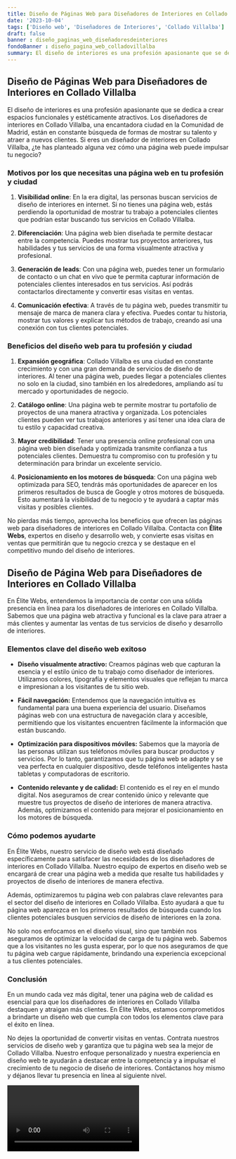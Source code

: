 ```yaml
---
title: Diseño de Páginas Web para Diseñadores de Interiores en Collado Villalba
date: '2023-10-04'
tags: ['Diseño web', 'Diseñadores de Interiores', 'Collado Villalba']
draft: false
banner : diseño_paginas_web_diseñadoresdeinteriores
fondoBanner : diseño_pagina_web_colladovillalba
summary: El diseño de interiores es una profesión apasionante que se dedica a crear espacios funcionales y estéticamente atractivos. Los diseñadores de interiores en Collado Villalba, una encantadora ciudad en la Comunidad de Madrid, están en constante búsqueda de formas de mostrar su talento y atraer a nuevos clientes. Si eres un diseñador de interiores en Collado Villalba, ¿te has planteado alguna vez cómo una página web puede impulsar tu negocio?
---
```


## Diseño de Páginas Web para Diseñadores de Interiores en Collado Villalba

El diseño de interiores es una profesión apasionante que se dedica a crear espacios funcionales y estéticamente atractivos. Los diseñadores de interiores en Collado Villalba, una encantadora ciudad en la Comunidad de Madrid, están en constante búsqueda de formas de mostrar su talento y atraer a nuevos clientes. Si eres un diseñador de interiores en Collado Villalba, ¿te has planteado alguna vez cómo una página web puede impulsar tu negocio?

### Motivos por los que necesitas una página web en tu profesión y ciudad

1. **Visibilidad online**: En la era digital, las personas buscan servicios de diseño de interiores en internet. Si no tienes una página web, estás perdiendo la oportunidad de mostrar tu trabajo a potenciales clientes que podrían estar buscando tus servicios en Collado Villalba.

2. **Diferenciación**: Una página web bien diseñada te permite destacar entre la competencia. Puedes mostrar tus proyectos anteriores, tus habilidades y tus servicios de una forma visualmente atractiva y profesional.

3. **Generación de leads**: Con una página web, puedes tener un formulario de contacto o un chat en vivo que te permita capturar información de potenciales clientes interesados en tus servicios. Así podrás contactarlos directamente y convertir esas visitas en ventas.

4. **Comunicación efectiva**: A través de tu página web, puedes transmitir tu mensaje de marca de manera clara y efectiva. Puedes contar tu historia, mostrar tus valores y explicar tus métodos de trabajo, creando así una conexión con tus clientes potenciales.

### Beneficios del diseño web para tu profesión y ciudad

1. **Expansión geográfica**: Collado Villalba es una ciudad en constante crecimiento y con una gran demanda de servicios de diseño de interiores. Al tener una página web, puedes llegar a potenciales clientes no solo en la ciudad, sino también en los alrededores, ampliando así tu mercado y oportunidades de negocio.

2. **Catálogo online**: Una página web te permite mostrar tu portafolio de proyectos de una manera atractiva y organizada. Los potenciales clientes pueden ver tus trabajos anteriores y así tener una idea clara de tu estilo y capacidad creativa.

3. **Mayor credibilidad**: Tener una presencia online profesional con una página web bien diseñada y optimizada transmite confianza a tus potenciales clientes. Demuestra tu compromiso con tu profesión y tu determinación para brindar un excelente servicio.

4. **Posicionamiento en los motores de búsqueda**: Con una página web optimizada para SEO, tendrás más oportunidades de aparecer en los primeros resultados de busca de Google y otros motores de búsqueda. Esto aumentará la visibilidad de tu negocio y te ayudará a captar más visitas y posibles clientes.

No pierdas más tiempo, aprovecha los beneficios que ofrecen las páginas web para diseñadores de interiores en Collado Villalba. Contacta con **Élite Webs**, expertos en diseño y desarrollo web, y convierte esas visitas en ventas que permitirán que tu negocio crezca y se destaque en el competitivo mundo del diseño de interiores.

<GifSeo />

<Cta />

## Diseño de Página Web para Diseñadores de Interiores en Collado Villalba

En Élite Webs, entendemos la importancia de contar con una sólida presencia en línea para los diseñadores de interiores en Collado Villalba. Sabemos que una página web atractiva y funcional es la clave para atraer a más clientes y aumentar las ventas de tus servicios de diseño y desarrollo de interiores. 

### Elementos clave del diseño web exitoso

- **Diseño visualmente atractivo:** Creamos páginas web que capturan la esencia y el estilo único de tu trabajo como diseñador de interiores. Utilizamos colores, tipografía y elementos visuales que reflejan tu marca e impresionan a los visitantes de tu sitio web.

- **Fácil navegación:** Entendemos que la navegación intuitiva es fundamental para una buena experiencia del usuario. Diseñamos páginas web con una estructura de navegación clara y accesible, permitiendo que los visitantes encuentren fácilmente la información que están buscando.

- **Optimización para dispositivos móviles:** Sabemos que la mayoría de las personas utilizan sus teléfonos móviles para buscar productos y servicios. Por lo tanto, garantizamos que tu página web se adapte y se vea perfecta en cualquier dispositivo, desde teléfonos inteligentes hasta tabletas y computadoras de escritorio.

- **Contenido relevante y de calidad:** El contenido es el rey en el mundo digital. Nos aseguramos de crear contenido único y relevante que muestre tus proyectos de diseño de interiores de manera atractiva. Además, optimizamos el contenido para mejorar el posicionamiento en los motores de búsqueda.

### Cómo podemos ayudarte

En Élite Webs, nuestro servicio de diseño web está diseñado específicamente para satisfacer las necesidades de los diseñadores de interiores en Collado Villalba. Nuestro equipo de expertos en diseño web se encargará de crear una página web a medida que resalte tus habilidades y proyectos de diseño de interiores de manera efectiva.

Además, optimizaremos tu página web con palabras clave relevantes para el sector del diseño de interiores en Collado Villalba. Esto ayudará a que tu página web aparezca en los primeros resultados de búsqueda cuando los clientes potenciales busquen servicios de diseño de interiores en la zona.

No solo nos enfocamos en el diseño visual, sino que también nos aseguramos de optimizar la velocidad de carga de tu página web. Sabemos que a los visitantes no les gusta esperar, por lo que nos aseguramos de que tu página web cargue rápidamente, brindando una experiencia excepcional a tus clientes potenciales.

### Conclusión

En un mundo cada vez más digital, tener una página web de calidad es esencial para que los diseñadores de interiores en Collado Villalba destaquen y atraigan más clientes. En Élite Webs, estamos comprometidos a brindarte un diseño web que cumpla con todos los elementos clave para el éxito en línea.

No dejes la oportunidad de convertir visitas en ventas. Contrata nuestros servicios de diseño web y garantiza que tu página web sea la mejor de Collado Villalba. Nuestro enfoque personalizado y nuestra experiencia en diseño web te ayudarán a destacar entre la competencia y a impulsar el crecimiento de tu negocio de diseño de interiores. Contáctanos hoy mismo y déjanos llevar tu presencia en línea al siguiente nivel.

<Video />

<CtaBot job='Diseñadores de Interiores' city='Collado Villalba'/>

<Gmaps query='Collado Villalba+españa+maps' />